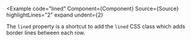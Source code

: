 
<Example
  code="lined"
  Component={Component}
  Source={Source}
  highlightLines="2"
  expand
  undent={2}
>
  The `lined` property is a shortcut to add the `lined` CSS class which adds
  border lines between each row.
</Example>
